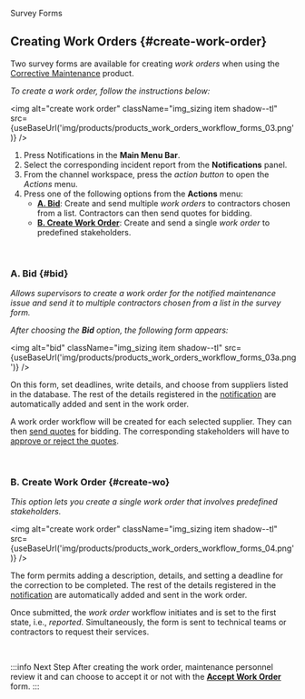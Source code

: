 
<span className="hero__title">Survey Forms</span>
<br/>

## Creating Work Orders {#create-work-order}
Two survey forms are available for creating _work orders_ when using the [Corrective Maintenance](/docs/products/corrective_maintenance/landing/overview) product.

<div className="alert alert--primary">

_To create a work order, follow the instructions below:_

<img alt="create work order" className="img_sizing item shadow--tl" src={useBaseUrl('img/products/products_work_orders_workflow_forms_03.png')} />
<br/>

1. Press <span className="badge badge--primary">Notifications</span> in the **Main Menu Bar**.
2. Select the corresponding incident report from the **Notifications** panel.
3. From the channel workspace, press the _action button_ to open the _Actions_ menu.
4. Press one of the following options from the **Actions** menu:
    - [**A. Bid**](#bid): Create and send multiple _work orders_ to contractors chosen from a list. Contractors can then send quotes for bidding.
    - [**B. Create Work Order**](#create-wo): Create and send a single _work order_ to predefined stakeholders.

</div>
<br/>

<div className="alert alert--primary">

### A. Bid {#bid}
_Allows supervisors to create a work order for the notified maintenance issue and send it to multiple contractors chosen from a list in the survey form._

_After choosing the **Bid** option, the following form appears:_

<img alt="bid" className="img_sizing item shadow--tl" src={useBaseUrl('img/products/products_work_orders_workflow_forms_03a.png')} />
<br/>

On this form, set deadlines, write details, and choose from suppliers listed in the database. The rest of the details registered in the [notification](/docs/products/workflows/notifications/overview) are automatically added and sent in the work order.

A work order workflow will be created for each selected supplier. They can then [send quotes](/docs/products/workflows/budget_management/related-product/cm/surveys) for bidding. The corresponding stakeholders will have to [approve or reject the quotes](/docs/products/workflows/budget_management/related-product/cm/approval).


</div>
<br/>

<div className="alert alert--primary">

### B. Create Work Order {#create-wo}
_This option lets you create a single work order that involves predefined stakeholders._

<img alt="create work order" className="img_sizing item shadow--tl" src={useBaseUrl('img/products/products_work_orders_workflow_forms_04.png')} />
<br/>

The form permits adding a description, details, and setting a deadline for the correction to be completed. The rest of the details registered in the [notification](/docs/products/workflows/notifications/overview) are automatically added and sent in the work order.

Once submitted, the _work order_ workflow initiates and is set to the first state, i.e., _reported_. Simultaneously, the form is sent to technical teams or contractors to request their services.

</div>
<br/>

:::info Next Step
After creating the work order, maintenance personnel review it and can choose to accept it or not with the [**Accept Work Order**](surveys-accept-wo) form.
:::

